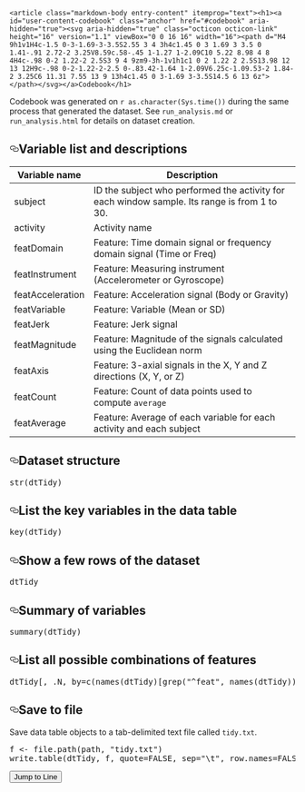   <div id="readme" class="readme blob instapaper_body">
    <article class="markdown-body entry-content" itemprop="text"><h1><a id="user-content-codebook" class="anchor" href="#codebook" aria-hidden="true"><svg aria-hidden="true" class="octicon octicon-link" height="16" version="1.1" viewBox="0 0 16 16" width="16"><path d="M4 9h1v1H4c-1.5 0-3-1.69-3-3.5S2.55 3 4 3h4c1.45 0 3 1.69 3 3.5 0 1.41-.91 2.72-2 3.25V8.59c.58-.45 1-1.27 1-2.09C10 5.22 8.98 4 8 4H4c-.98 0-2 1.22-2 2.5S3 9 4 9zm9-3h-1v1h1c1 0 2 1.22 2 2.5S13.98 12 13 12H9c-.98 0-2-1.22-2-2.5 0-.83.42-1.64 1-2.09V6.25c-1.09.53-2 1.84-2 3.25C6 11.31 7.55 13 9 13h4c1.45 0 3-1.69 3-3.5S14.5 6 13 6z"></path></svg></a>Codebook</h1>

<p>Codebook was generated on <code>r as.character(Sys.time())</code> during the same process that generated the dataset. See <code>run_analysis.md</code> or <code>run_analysis.html</code> for details on dataset creation.</p>

<h2><a id="user-content-variable-list-and-descriptions" class="anchor" href="#variable-list-and-descriptions" aria-hidden="true"><svg aria-hidden="true" class="octicon octicon-link" height="16" version="1.1" viewBox="0 0 16 16" width="16"><path d="M4 9h1v1H4c-1.5 0-3-1.69-3-3.5S2.55 3 4 3h4c1.45 0 3 1.69 3 3.5 0 1.41-.91 2.72-2 3.25V8.59c.58-.45 1-1.27 1-2.09C10 5.22 8.98 4 8 4H4c-.98 0-2 1.22-2 2.5S3 9 4 9zm9-3h-1v1h1c1 0 2 1.22 2 2.5S13.98 12 13 12H9c-.98 0-2-1.22-2-2.5 0-.83.42-1.64 1-2.09V6.25c-1.09.53-2 1.84-2 3.25C6 11.31 7.55 13 9 13h4c1.45 0 3-1.69 3-3.5S14.5 6 13 6z"></path></svg></a>Variable list and descriptions</h2>

<table><thead>
<tr>
<th>Variable name</th>
<th>Description</th>
</tr>
</thead><tbody>
<tr>
<td>subject</td>
<td>ID the subject who performed the activity for each window sample. Its range is from 1 to 30.</td>
</tr>
<tr>
<td>activity</td>
<td>Activity name</td>
</tr>
<tr>
<td>featDomain</td>
<td>Feature: Time domain signal or frequency domain signal (Time or Freq)</td>
</tr>
<tr>
<td>featInstrument</td>
<td>Feature: Measuring instrument (Accelerometer or Gyroscope)</td>
</tr>
<tr>
<td>featAcceleration</td>
<td>Feature: Acceleration signal (Body or Gravity)</td>
</tr>
<tr>
<td>featVariable</td>
<td>Feature: Variable (Mean or SD)</td>
</tr>
<tr>
<td>featJerk</td>
<td>Feature: Jerk signal</td>
</tr>
<tr>
<td>featMagnitude</td>
<td>Feature: Magnitude of the signals calculated using the Euclidean norm</td>
</tr>
<tr>
<td>featAxis</td>
<td>Feature: 3-axial signals in the X, Y and Z directions (X, Y, or Z)</td>
</tr>
<tr>
<td>featCount</td>
<td>Feature: Count of data points used to compute <code>average</code></td>
</tr>
<tr>
<td>featAverage</td>
<td>Feature: Average of each variable for each activity and each subject</td>
</tr>
</tbody></table>

<h2><a id="user-content-dataset-structure" class="anchor" href="#dataset-structure" aria-hidden="true"><svg aria-hidden="true" class="octicon octicon-link" height="16" version="1.1" viewBox="0 0 16 16" width="16"><path d="M4 9h1v1H4c-1.5 0-3-1.69-3-3.5S2.55 3 4 3h4c1.45 0 3 1.69 3 3.5 0 1.41-.91 2.72-2 3.25V8.59c.58-.45 1-1.27 1-2.09C10 5.22 8.98 4 8 4H4c-.98 0-2 1.22-2 2.5S3 9 4 9zm9-3h-1v1h1c1 0 2 1.22 2 2.5S13.98 12 13 12H9c-.98 0-2-1.22-2-2.5 0-.83.42-1.64 1-2.09V6.25c-1.09.53-2 1.84-2 3.25C6 11.31 7.55 13 9 13h4c1.45 0 3-1.69 3-3.5S14.5 6 13 6z"></path></svg></a>Dataset structure</h2>

<div class="highlight highlight-source-r"><pre>str(<span class="pl-smi">dtTidy</span>)</pre></div>

<h2><a id="user-content-list-the-key-variables-in-the-data-table" class="anchor" href="#list-the-key-variables-in-the-data-table" aria-hidden="true"><svg aria-hidden="true" class="octicon octicon-link" height="16" version="1.1" viewBox="0 0 16 16" width="16"><path d="M4 9h1v1H4c-1.5 0-3-1.69-3-3.5S2.55 3 4 3h4c1.45 0 3 1.69 3 3.5 0 1.41-.91 2.72-2 3.25V8.59c.58-.45 1-1.27 1-2.09C10 5.22 8.98 4 8 4H4c-.98 0-2 1.22-2 2.5S3 9 4 9zm9-3h-1v1h1c1 0 2 1.22 2 2.5S13.98 12 13 12H9c-.98 0-2-1.22-2-2.5 0-.83.42-1.64 1-2.09V6.25c-1.09.53-2 1.84-2 3.25C6 11.31 7.55 13 9 13h4c1.45 0 3-1.69 3-3.5S14.5 6 13 6z"></path></svg></a>List the key variables in the data table</h2>

<div class="highlight highlight-source-r"><pre>key(<span class="pl-smi">dtTidy</span>)</pre></div>

<h2><a id="user-content-show-a-few-rows-of-the-dataset" class="anchor" href="#show-a-few-rows-of-the-dataset" aria-hidden="true"><svg aria-hidden="true" class="octicon octicon-link" height="16" version="1.1" viewBox="0 0 16 16" width="16"><path d="M4 9h1v1H4c-1.5 0-3-1.69-3-3.5S2.55 3 4 3h4c1.45 0 3 1.69 3 3.5 0 1.41-.91 2.72-2 3.25V8.59c.58-.45 1-1.27 1-2.09C10 5.22 8.98 4 8 4H4c-.98 0-2 1.22-2 2.5S3 9 4 9zm9-3h-1v1h1c1 0 2 1.22 2 2.5S13.98 12 13 12H9c-.98 0-2-1.22-2-2.5 0-.83.42-1.64 1-2.09V6.25c-1.09.53-2 1.84-2 3.25C6 11.31 7.55 13 9 13h4c1.45 0 3-1.69 3-3.5S14.5 6 13 6z"></path></svg></a>Show a few rows of the dataset</h2>

<div class="highlight highlight-source-r"><pre><span class="pl-smi">dtTidy</span></pre></div>

<h2><a id="user-content-summary-of-variables" class="anchor" href="#summary-of-variables" aria-hidden="true"><svg aria-hidden="true" class="octicon octicon-link" height="16" version="1.1" viewBox="0 0 16 16" width="16"><path d="M4 9h1v1H4c-1.5 0-3-1.69-3-3.5S2.55 3 4 3h4c1.45 0 3 1.69 3 3.5 0 1.41-.91 2.72-2 3.25V8.59c.58-.45 1-1.27 1-2.09C10 5.22 8.98 4 8 4H4c-.98 0-2 1.22-2 2.5S3 9 4 9zm9-3h-1v1h1c1 0 2 1.22 2 2.5S13.98 12 13 12H9c-.98 0-2-1.22-2-2.5 0-.83.42-1.64 1-2.09V6.25c-1.09.53-2 1.84-2 3.25C6 11.31 7.55 13 9 13h4c1.45 0 3-1.69 3-3.5S14.5 6 13 6z"></path></svg></a>Summary of variables</h2>

<div class="highlight highlight-source-r"><pre>summary(<span class="pl-smi">dtTidy</span>)</pre></div>

<h2><a id="user-content-list-all-possible-combinations-of-features" class="anchor" href="#list-all-possible-combinations-of-features" aria-hidden="true"><svg aria-hidden="true" class="octicon octicon-link" height="16" version="1.1" viewBox="0 0 16 16" width="16"><path d="M4 9h1v1H4c-1.5 0-3-1.69-3-3.5S2.55 3 4 3h4c1.45 0 3 1.69 3 3.5 0 1.41-.91 2.72-2 3.25V8.59c.58-.45 1-1.27 1-2.09C10 5.22 8.98 4 8 4H4c-.98 0-2 1.22-2 2.5S3 9 4 9zm9-3h-1v1h1c1 0 2 1.22 2 2.5S13.98 12 13 12H9c-.98 0-2-1.22-2-2.5 0-.83.42-1.64 1-2.09V6.25c-1.09.53-2 1.84-2 3.25C6 11.31 7.55 13 9 13h4c1.45 0 3-1.69 3-3.5S14.5 6 13 6z"></path></svg></a>List all possible combinations of features</h2>

<div class="highlight highlight-source-r"><pre><span class="pl-smi">dtTidy</span>[, .<span class="pl-smi">N</span>, <span class="pl-v">by</span><span class="pl-k">=</span>c(names(<span class="pl-smi">dtTidy</span>)[grep(<span class="pl-s"><span class="pl-pds">"</span>^feat<span class="pl-pds">"</span></span>, names(<span class="pl-smi">dtTidy</span>))])]</pre></div>

<h2><a id="user-content-save-to-file" class="anchor" href="#save-to-file" aria-hidden="true"><svg aria-hidden="true" class="octicon octicon-link" height="16" version="1.1" viewBox="0 0 16 16" width="16"><path d="M4 9h1v1H4c-1.5 0-3-1.69-3-3.5S2.55 3 4 3h4c1.45 0 3 1.69 3 3.5 0 1.41-.91 2.72-2 3.25V8.59c.58-.45 1-1.27 1-2.09C10 5.22 8.98 4 8 4H4c-.98 0-2 1.22-2 2.5S3 9 4 9zm9-3h-1v1h1c1 0 2 1.22 2 2.5S13.98 12 13 12H9c-.98 0-2-1.22-2-2.5 0-.83.42-1.64 1-2.09V6.25c-1.09.53-2 1.84-2 3.25C6 11.31 7.55 13 9 13h4c1.45 0 3-1.69 3-3.5S14.5 6 13 6z"></path></svg></a>Save to file</h2>

<p>Save data table objects to a tab-delimited text file called <code>tidy.txt</code>.</p>

<div class="highlight highlight-source-r"><pre><span class="pl-smi">f</span> <span class="pl-k">&lt;-</span> file.path(<span class="pl-smi">path</span>, <span class="pl-s"><span class="pl-pds">"</span>tidy.txt<span class="pl-pds">"</span></span>)
write.table(<span class="pl-smi">dtTidy</span>, <span class="pl-smi">f</span>, <span class="pl-v">quote</span><span class="pl-k">=</span><span class="pl-c1">FALSE</span>, <span class="pl-v">sep</span><span class="pl-k">=</span><span class="pl-s"><span class="pl-pds">"</span><span class="pl-cce">\t</span><span class="pl-pds">"</span></span>, <span class="pl-v">row.names</span><span class="pl-k">=</span><span class="pl-c1">FALSE</span>)</pre></div>
</article>
  </div>

</div>

<button type="button" data-facebox="#jump-to-line" data-facebox-class="linejump" data-hotkey="l" class="d-none">Jump to Line</button>
<div id="jump-to-line" style="display:none">
  <!-- </textarea> --><!-- '"` --><form accept-charset="UTF-8" action="" class="js-jump-to-line-form" method="get"><div style="margin:0;padding:0;display:inline"><input name="utf8" type="hidden" value="&#x2713;" /></div>
    <input class="form-control linejump-input js-jump-to-line-field" type="text" placeholder="Jump to line&hellip;" aria-label="Jump to line" autofocus>
    <button type="submit" class="btn">Go</button>
</form></div>

  </div>
  <div class="modal-backdrop js-touch-events"></div>
</div>

